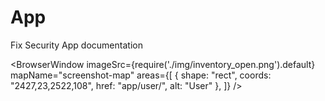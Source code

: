 
# App

Fix Security App documentation

<BrowserWindow 
    imageSrc={require('./img/inventory_open.png').default}
    mapName="screenshot-map"
    areas={[
        { shape: "rect", coords: "2427,23,2522,108", href: "app/user/", alt: "User" },
    ]}
/>

